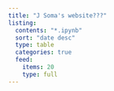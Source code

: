 ```yaml
---
title: "J Soma's website???"
listing:
  contents: "*.ipynb"
  sort: "date desc"
  type: table
  categories: true
  feed:
    items: 20
    type: full
---
```

